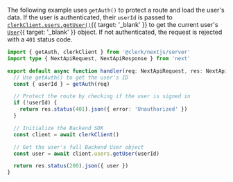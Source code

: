 The following example uses `getAuth()` to protect a route and load the user's data. If the user is authenticated, their `userId` is passed to [`clerkClient.users.getUser()`](/docs/references/backend/user/get-user){{ target: '_blank' }} to get the current user's [`User`](/docs/references/javascript/user){{ target: '_blank' }} object. If not authenticated, the request is rejected with a `401` status code.

```ts
import { getAuth, clerkClient } from '@clerk/nextjs/server'
import type { NextApiRequest, NextApiResponse } from 'next'

export default async function handler(req: NextApiRequest, res: NextApiResponse) {
  // Use getAuth() to get the user's ID
  const { userId } = getAuth(req)

  // Protect the route by checking if the user is signed in
  if (!userId) {
    return res.status(401).json({ error: 'Unauthorized' })
  }

  // Initialize the Backend SDK
  const client = await clerkClient()

  // Get the user's full Backend User object
  const user = await client.users.getUser(userId)

  return res.status(200).json({ user })
}
```
